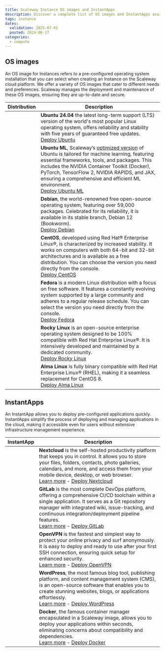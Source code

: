```yaml
---
title: Scaleway Instance OS images and InstantApps
description: Discover a complete list of OS images and InstantApps available for Scaleway Instances. Choose the perfect setup for your needs and optimize your virtual environment.
tags: instance
dates:
  validation: 2025-07-01
  posted: 2024-06-17
categories:
  - compute
---
```



## OS images

An OS image for Instances refers to a pre-configured operating system installation that you can select when creating an Instance on the Scaleway cloud platform. We offer a variety of OS images that cater to different needs and preferences.
Scaleway manages the deployment and maintenance of these OS images, ensuring they are up-to-date and secure.

| Distribution  | Description  |
|---|---|
| <Lightbox image={image} alt="Ubuntu" size="small" />   | **Ubuntu 24.04** the latest long-term support (LTS) version of the world's most popular Linux operating system, offers reliability and stability with five years of guaranteed free updates.<br />[Deploy Ubuntu](https://console.scaleway.com/instance/servers/create/?area=fr-par-1&imageKey=607b12c2-685d-45f7-905f-57bc23863834&offerName=PRO2-S&zone=fr-par-1) |
| <Lightbox image={image2} alt="Debian" size="small" />  | **Ubuntu ML**,  Scaleway’s [optimized version](/gpu/reference-content/docker-images/) of Ubuntu is tailored for machine learning, featuring essential frameworks, tools, and packages. This includes the NVIDIA Container Toolkit (Docker), PyTorch, TensorFlow 2, NVIDIA RAPIDS, and JAX, ensuring a comprehensive and efficient ML environment.<br />[Deploy Ubuntu ML](https://console.scaleway.com/instance/servers/create/?area=fr-par-2&imageKey=a6c68db3-5613-4b08-acaa-2c92d8baf26c&offerName=L40S-1-48G&zone=fr-par-2)  |
| <Lightbox image={image3} alt="Debian" size="small" />  | **Debian**, the world-renowned free open-source operating system, featuring over 59,000 packages. Celebrated for its reliability, it is available in its stable branch, Debian 12 (Bookworm).<br />[Deploy Debian](https://console.scaleway.com/instance/servers/create/?area=fr-par-1&imageKey=fd6931c1-5326-4f8d-8fdf-57867b2830e3&offerName=PRO2-S&zone=fr-par-1) |
| <Lightbox image={image4} alt="CentOS" size="small" />  | **CentOS**, developed using Red Hat® Enterprise Linux®, is characterized by increased stability. It works on computers with both 64-bit and 32-bit architectures and is available as a free distribution. You can choose the version you need directly from the console.<br/>[Deploy CentOS](https://console.scaleway.com/instance/servers/create/?area=fr-par-1&imageKey=cfb3fa01-6406-4be8-9e9d-29daee2582fa&offerName=PRO2-S) |
| <Lightbox image={image5} alt="Fedora" size="small" /> | **Fedora** is a modern Linux distribution with a focus on free software. It features a constantly evolving system supported by a large community and adheres to a regular release schedule. You can select the version you need directly from the console.<br/>[Deploy Fedora](https://console.scaleway.com/instance/servers/create/?area=fr-par-1&imageKey=186859f6-0152-45dd-9eb8-21fc5e8d774e&offerName=PRO2-S) |
| <Lightbox image={image6} alt="Rocky Linux" size="small" /> | **Rocky Linux** is an open-source enterprise operating system designed to be 100% compatible with Red Hat Enterprise Linux®. It is intensively developed and maintained by a dedicated community.<br />[Deploy Rocky Linux](https://console.scaleway.com/instance/servers/create/?area=fr-par-1&imageKey=1576bf6b-f640-47f2-9117-968419d0546e&offerName=PRO2-S) |
| <Lightbox image={image7} alt="Alma Linux" size="small" />  | **Alma Linux** is fully binary compatible with Red Hat Enterprise Linux® (RHEL), making it a seamless replacement for CentOS 8.<br />[Deploy Alma Linux](https://console.scaleway.com/instance/servers/create/?area=fr-par-1&imageKey=0d3a22da-c634-45d6-a7dd-aff402f88b0c&offerName=PRO2-S)  |

## InstantApps

An InstantApp allows you to deploy pre-configured applications quickly.
InstantApps simplify the process of deploying and managing applications in the cloud, making it accessible even for users without extensive infrastructure management experience.

| InstantApp  | Description  |
|---|---|
| <Lightbox image={image8} alt="Nextcloud" size="small" />   | **Nextcloud** is the self-hosted productivity platform that keeps you in control. It allows you to store your files, folders, contacts, photo galleries, calendars, and more, and access them from your mobile device, desktop, or web browser.<br />[Learn more](/tutorials/nextcloud-instantapp/) - [Deploy Nextcloud](https://console.scaleway.com/instance/servers/create/?area=fr-par-1&imageKey=7d4a7cb1-1fd5-4a64-920b-c79f47367254&offerName=PRO2-S&zone=fr-par-1) |
| <Lightbox image={image9} alt="GitLab" size="small" />  | **GitLab** is the most complete DevOps platform, offering a comprehensive CI/CD toolchain within a single application. It serves as a Git repository manager with integrated wiki, issue-tracking, and continuous integration/deployment pipeline features.<br />[Learn more](/tutorials/gitlab-instant-app/) - [Deploy GitLab](https://console.scaleway.com/instance/servers/create/?area=fr-par-1&imageKey=233074b9-e2ba-4e78-818e-dd4930ce6bee&offerName=PRO2-S)  |
| <Lightbox image={image10} alt="OpenVPN" size="small" />  | **OpenVPN** is the fastest and simplest way to protect your online privacy and surf anonymously. It is easy to deploy and ready to use after your first SSH connection, ensuring quick setup for enhanced security.<br />[Learn more](/tutorials/openvpn-instant-app/) - [Deploy OpenVPN](https://console.scaleway.com/instance/servers/create/?area=fr-par-1&imageKey=b6f4edc8-21e6-4aa2-8f52-1030cf6d4dd8&offerName=PRO2-S) |
| <Lightbox image={image11} alt="WordPress" size="small" />  | **WordPress**, the most famous blog tool, publishing platform, and content management system (CMS), is an open-source software that enables you to create stunning websites, blogs, or applications effortlessly.<br />[Learn more](/tutorials/wordpress-instantapp/) - [Deploy WordPress](https://console.scaleway.com/instance/servers/create/?area=fr-par-1&imageKey=215a50f9-0ba8-4e9c-a4e7-10caf50e3586&offerName=PRO2-S) |
| <Lightbox image={image12} alt="Docker" size="small" />  | **Docker**, the famous container manager encapsulated in a Scaleway image, allows you to deploy your applications within seconds, eliminating concerns about compatibility and dependencies.<br/>[Learn more](/tutorials/docker-instantapp/) - [Deploy Docker](https://console.scaleway.com/instance/servers/create/?area=fr-par-1&imageKey=c1b530d8-0ca0-45c4-80db-ba06608287b2&offerName=PRO2-S) |
